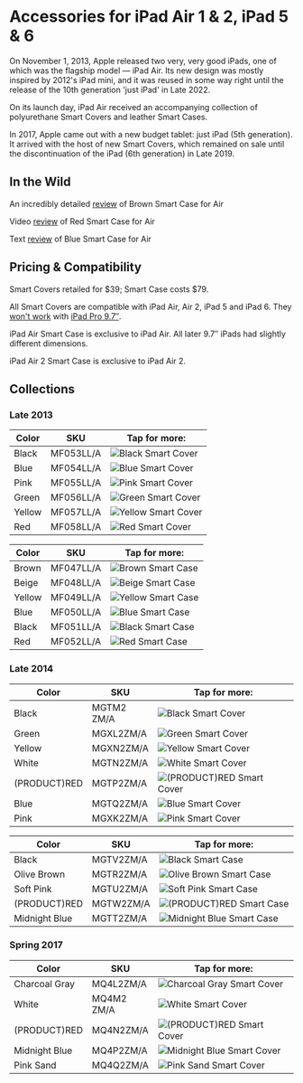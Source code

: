 
# Accessories for iPad Air 1 & 2, iPad 5 & 6

On November 1, 2013, Apple released two very, very good iPads, one of which was the flagship model — iPad Air.
Its new design was mostly inspired by 2012's iPad mini, and it was reused in some way right until the release of the 10th generation 'just iPad' in Late 2022.

On its launch day, iPad Air received an accompanying collection of polyurethane Smart Covers and leather Smart Cases.

In 2017, Apple came out with a new budget tablet: just iPad (5th generation). It arrived with the host of new Smart Covers, which remained on sale until the discontinuation of the iPad (6th generation) in Late 2019.

## In the Wild

An incredibly detailed [review](https://gadgetmac.com/reviews/apple-ipad-air-smart-case-review.html) of Brown Smart Case for Air

Video [review](https://youtu.be/yZ1oOarWv9s) of Red Smart Case for Air

Text [review](https://www.imore.com/ipad-air-smart-case-review) of Blue Smart Case for Air

## Pricing & Compatibility

Smart Covers retailed for \$39; Smart Case costs \$79.

All Smart Covers are compatible with iPad Air, Air 2, iPad 5 and iPad 6. They [won't work](https://www.businessinsider.com/old-apple-smart-covers-wont-work-with-new-ipads-because-of-magnets-2016-4) with [iPad Pro 9.7″](/ipad_pro97).

iPad Air Smart Case is exclusive to iPad Air. All later 9.7″ iPads had slightly different dimensions.

iPad Air 2 Smart Case is exclusive to iPad Air 2.

## Collections

### Late 2013

| Color | SKU | Tap for more: |
| --- | --- | --- |
| Black | MF053<wbr/>LL/A | <Link href="/pre-liquid-ipad/ipad_air/MF053"><img src="https://cloudfront.everycase.org/everypreview/MF053.webp" alt="Black Smart Cover"/></Link> |
| Blue | MF054<wbr/>LL/A | <Link href="/pre-liquid-ipad/ipad_air/MF054"><img src="https://cloudfront.everycase.org/everypreview/MF054.webp" alt="Blue Smart Cover"/></Link> |
| Pink | MF055<wbr/>LL/A | <Link href="/pre-liquid-ipad/ipad_air/MF055"><img src="https://cloudfront.everycase.org/everypreview/MF055.webp" alt="Pink Smart Cover"/></Link> |
| Green | MF056<wbr/>LL/A | <Link href="/pre-liquid-ipad/ipad_air/MF056"><img src="https://cloudfront.everycase.org/everypreview/MF056.webp" alt="Green Smart Cover"/></Link> |
| Yellow | MF057<wbr/>LL/A | <Link href="/pre-liquid-ipad/ipad_air/MF057"><img src="https://cloudfront.everycase.org/everypreview/MF057.webp" alt="Yellow Smart Cover"/></Link> |
| Red | MF058<wbr/>LL/A | <Link href="/pre-liquid-ipad/ipad_air/MF058"><img src="https://cloudfront.everycase.org/everypreview/MF058.webp" alt="Red Smart Cover"/></Link> |

| Color | SKU | Tap for more: |
| --- | --- | --- |
| Brown | MF047<wbr/>LL/A | <Link href="/pre-liquid-ipad/ipad_air/MF047"><img src="https://cloudfront.everycase.org/everypreview/MF047.webp" alt="Brown Smart Case"/></Link> |
| Beige | MF048<wbr/>LL/A | <Link href="/pre-liquid-ipad/ipad_air/MF048"><img src="https://cloudfront.everycase.org/everypreview/MF048.webp" alt="Beige Smart Case"/></Link> |
| Yellow | MF049<wbr/>LL/A | <Link href="/pre-liquid-ipad/ipad_air/MF049"><img src="https://cloudfront.everycase.org/everypreview/MF049.webp" alt="Yellow Smart Case"/></Link> |
| Blue | MF050<wbr/>LL/A | <Link href="/pre-liquid-ipad/ipad_air/MF050"><img src="https://cloudfront.everycase.org/everypreview/MF050.webp" alt="Blue Smart Case"/></Link> |
| Black | MF051<wbr/>LL/A | <Link href="/pre-liquid-ipad/ipad_air/MF051"><img src="https://cloudfront.everycase.org/everypreview/MF051.webp" alt="Black Smart Case"/></Link> |
| Red | MF052<wbr/>LL/A | <Link href="/pre-liquid-ipad/ipad_air/MF052"><img src="https://cloudfront.everycase.org/everypreview/MF052.webp" alt="Red Smart Case"/></Link> |

### Late 2014

| Color | SKU | Tap for more: |
| --- | --- | --- |
| Black | MGTM2<wbr/>ZM/A | <Link href="/pre-liquid-ipad/ipad_air/MGTM2"><img src="https://cloudfront.everycase.org/everypreview/MGTM2.webp" alt="Black Smart Cover"/></Link> |
| Green | MGXL2<wbr/>ZM/A | <Link href="/pre-liquid-ipad/ipad_air/MGXL2"><img src="https://cloudfront.everycase.org/everypreview/MGXL2.webp" alt="Green Smart Cover"/></Link> |
| Yellow | MGXN2<wbr/>ZM/A | <Link href="/pre-liquid-ipad/ipad_air/MGXN2"><img src="https://cloudfront.everycase.org/everypreview/MGXN2.webp" alt="Yellow Smart Cover"/></Link> |
| White | MGTN2<wbr/>ZM/A | <Link href="/pre-liquid-ipad/ipad_air/MGTN2"><img src="https://cloudfront.everycase.org/everypreview/MGTN2.webp" alt="White Smart Cover"/></Link> |
| (PRODUCT)RED | MGTP2<wbr/>ZM/A | <Link href="/pre-liquid-ipad/ipad_air/MGTP2"><img src="https://cloudfront.everycase.org/everypreview/MGTP2.webp" alt="(PRODUCT)RED Smart Cover"/></Link> |
| Blue | MGTQ2<wbr/>ZM/A | <Link href="/pre-liquid-ipad/ipad_air/MGTQ2"><img src="https://cloudfront.everycase.org/everypreview/MGTQ2.webp" alt="Blue Smart Cover"/></Link> |
| Pink | MGXK2<wbr/>ZM/A | <Link href="/pre-liquid-ipad/ipad_air/MGXK2"><img src="https://cloudfront.everycase.org/everypreview/MGXK2.webp" alt="Pink Smart Cover"/></Link> |

| Color | SKU | Tap for more: |
| --- | --- | --- |
| Black | MGTV2<wbr/>ZM/A | <Link href="/pre-liquid-ipad/ipad_air/MGTV2"><img src="https://cloudfront.everycase.org/everypreview/MGTV2.webp" alt="Black Smart Case"/></Link> |
| Olive Brown | MGTR2<wbr/>ZM/A | <Link href="/pre-liquid-ipad/ipad_air/MGTR2"><img src="https://cloudfront.everycase.org/everypreview/MGTR2.webp" alt="Olive Brown Smart Case"/></Link> |
| Soft Pink | MGTU2<wbr/>ZM/A | <Link href="/pre-liquid-ipad/ipad_air/MGTU2"><img src="https://cloudfront.everycase.org/everypreview/MGTU2.webp" alt="Soft Pink Smart Case"/></Link> |
| (PRODUCT)RED | MGTW2<wbr/>ZM/A | <Link href="/pre-liquid-ipad/ipad_air/MGTW2"><img src="https://cloudfront.everycase.org/everypreview/MGTW2.webp" alt="(PRODUCT)RED Smart Case"/></Link> |
| Midnight Blue | MGTT2<wbr/>ZM/A | <Link href="/pre-liquid-ipad/ipad_air/MGTT2"><img src="https://cloudfront.everycase.org/everypreview/MGTT2.webp" alt="Midnight Blue Smart Case"/></Link> |

### Spring 2017

| Color | SKU | Tap for more: |
| --- | --- | --- |
| Charcoal Gray | MQ4L2<wbr/>ZM/A | <Link href="/pre-liquid-ipad/ipad_air/MQ4L2"><img src="https://cloudfront.everycase.org/everypreview/MQ4L2_AV1_SILVER.webp" alt="Charcoal Gray Smart Cover"/></Link> |
| White | MQ4M2<wbr/>ZM/A | <Link href="/pre-liquid-ipad/ipad_air/MQ4M2"><img src="https://cloudfront.everycase.org/everypreview/MQ4M2_AV1_SILVER.webp" alt="White Smart Cover"/></Link> |
| (PRODUCT)RED | MQ4N2<wbr/>ZM/A | <Link href="/pre-liquid-ipad/ipad_air/MQ4N2"><img src="https://cloudfront.everycase.org/everypreview/MQ4N2_AV1_SILVER.webp" alt="(PRODUCT)RED Smart Cover"/></Link> |
| Midnight Blue | MQ4P2<wbr/>ZM/A | <Link href="/pre-liquid-ipad/ipad_air/MQ4P2"><img src="https://cloudfront.everycase.org/everypreview/MQ4P2_AV1_SILVER.webp" alt="Midnight Blue Smart Cover"/></Link> |
| Pink Sand | MQ4Q2<wbr/>ZM/A | <Link href="/pre-liquid-ipad/ipad_air/MQ4Q2"><img src="https://cloudfront.everycase.org/everypreview/MQ4Q2_AV1_SILVER.webp" alt="Pink Sand Smart Cover"/></Link> |
